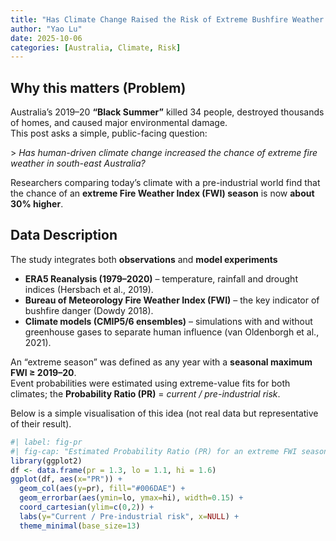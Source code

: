 ```yaml
---
title: "Has Climate Change Raised the Risk of Extreme Bushfire Weather in Australia?"
author: "Yao Lu"
date: 2025-10-06
categories: [Australia, Climate, Risk]
---
```


## Why this matters (Problem)

Australia’s 2019–20 **“Black Summer”** killed 34 people, destroyed thousands of homes, and caused major environmental damage.\
This post asks a simple, public-facing question:\

\> *Has human-driven climate change increased the chance of extreme fire weather in south-east Australia?*

Researchers comparing today’s climate with a pre-industrial world find that the chance of an **extreme Fire Weather Index (FWI) season** is now **about 30% higher**.

##  Data Description

The study integrates both **observations** and **model experiments**

- **ERA5 Reanalysis (1979–2020)** – temperature, rainfall and drought indices (Hersbach et al., 2019).  
- **Bureau of Meteorology Fire Weather Index (FWI)** – the key indicator of bushfire danger (Dowdy 2018).  
- **Climate models (CMIP5/6 ensembles)** – simulations with and without greenhouse gases to separate human influence (van Oldenborgh et al., 2021).

An “extreme season” was defined as any year with a **seasonal maximum FWI ≥ 2019–20**.  
Event probabilities were estimated using extreme-value fits for both climates; the **Probability Ratio (PR)** = _current / pre-industrial risk_.  

Below is a simple visualisation of this idea (not real data but representative of their result).

```r
#| label: fig-pr
#| fig-cap: "Estimated Probability Ratio (PR) for an extreme FWI season under current vs pre-industrial climate."
library(ggplot2)
df <- data.frame(pr = 1.3, lo = 1.1, hi = 1.6)
ggplot(df, aes(x="PR")) +
  geom_col(aes(y=pr), fill="#006DAE") +
  geom_errorbar(aes(ymin=lo, ymax=hi), width=0.15) +
  coord_cartesian(ylim=c(0,2)) +
  labs(y="Current / Pre-industrial risk", x=NULL) +
  theme_minimal(base_size=13)
```


